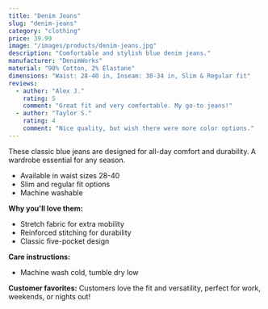 ```yaml
---
title: "Denim Jeans"
slug: "denim-jeans"
category: "clothing"
price: 39.99
image: "/images/products/denim-jeans.jpg"
description: "Comfortable and stylish blue denim jeans."
manufacturer: "DenimWorks"
material: "98% Cotton, 2% Elastane"
dimensions: "Waist: 28-40 in, Inseam: 30-34 in, Slim & Regular fit"
reviews:
  - author: "Alex J."
    rating: 5
    comment: "Great fit and very comfortable. My go-to jeans!"
  - author: "Taylor S."
    rating: 4
    comment: "Nice quality, but wish there were more color options."
---
```


These classic blue jeans are designed for all-day comfort and durability. A wardrobe essential for any season.

- Available in waist sizes 28-40
- Slim and regular fit options
- Machine washable

**Why you'll love them:**
- Stretch fabric for extra mobility
- Reinforced stitching for durability
- Classic five-pocket design

**Care instructions:**
- Machine wash cold, tumble dry low

**Customer favorites:**
Customers love the fit and versatility, perfect for work, weekends, or nights out!
